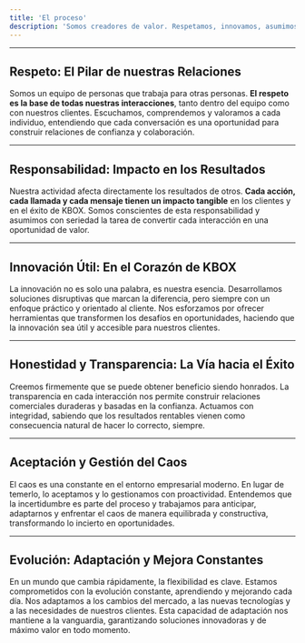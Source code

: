 ```yaml
---
title: 'El proceso'
description: 'Somos creadores de valor. Respetamos, innovamos, asumimos nuestra responsabilidad y actuamos con transparencia. El caos y el cambio son parte del camino, por eso evolucionamos constantemente. Nos comprometemos a ofrecer lo mejor a nuestros clientes, porque creemos que estos valores son la clave del éxito sostenible.'
---
```


---

## Respeto: El Pilar de nuestras Relaciones
Somos un equipo de personas que trabaja para otras personas. **El respeto es la base de todas nuestras interacciones**, tanto dentro del equipo como con nuestros clientes. Escuchamos, comprendemos y valoramos a cada individuo, entendiendo que cada conversación es una oportunidad para construir relaciones de confianza y colaboración.

---

## Responsabilidad: Impacto en los Resultados
Nuestra actividad afecta directamente los resultados de otros. **Cada acción, cada llamada y cada mensaje tienen un impacto tangible** en los clientes y en el éxito de KBOX. Somos conscientes de esta responsabilidad y asumimos con seriedad la tarea de convertir cada interacción en una oportunidad de valor.

---

## Innovación Útil: En el Corazón de KBOX
La innovación no es solo una palabra, es nuestra esencia. Desarrollamos soluciones disruptivas que marcan la diferencia, pero siempre con un enfoque práctico y orientado al cliente. Nos esforzamos por ofrecer herramientas que transformen los desafíos en oportunidades, haciendo que la innovación sea útil y accesible para nuestros clientes.

---

## Honestidad y Transparencia: La Vía hacia el Éxito
Creemos firmemente que se puede obtener beneficio siendo honrados. La transparencia en cada interacción nos permite construir relaciones comerciales duraderas y basadas en la confianza. Actuamos con integridad, sabiendo que los resultados rentables vienen como consecuencia natural de hacer lo correcto, siempre.

---

## Aceptación y Gestión del Caos
El caos es una constante en el entorno empresarial moderno. En lugar de temerlo, lo aceptamos y lo gestionamos con proactividad. Entendemos que la incertidumbre es parte del proceso y trabajamos para anticipar, adaptarnos y enfrentar el caos de manera equilibrada y constructiva, transformando lo incierto en oportunidades.

---

## Evolución: Adaptación y Mejora Constantes
En un mundo que cambia rápidamente, la flexibilidad es clave. Estamos comprometidos con la evolución constante, aprendiendo y mejorando cada día. Nos adaptamos a los cambios del mercado, a las nuevas tecnologías y a las necesidades de nuestros clientes. Esta capacidad de adaptación nos mantiene a la vanguardia, garantizando soluciones innovadoras y de máximo valor en todo momento.

